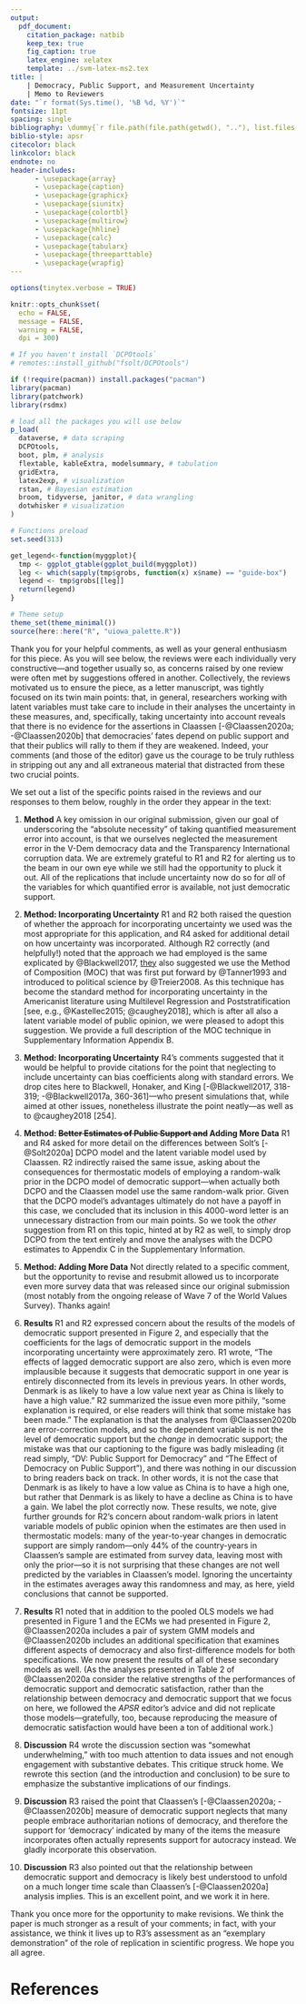 ```yaml
---
output: 
  pdf_document:
    citation_package: natbib
    keep_tex: true
    fig_caption: true
    latex_engine: xelatex
    template: ../svm-latex-ms2.tex
title: |
    | Democracy, Public Support, and Measurement Uncertainty
    | Memo to Reviewers
date: "`r format(Sys.time(), '%B %d, %Y')`"
fontsize: 11pt
spacing: single
bibliography: \dummy{`r file.path(file.path(getwd(), ".."), list.files(file.path(getwd(), ".."), ".bib$", recursive = TRUE))`}
biblio-style: apsr
citecolor: black
linkcolor: black
endnote: no
header-includes:
      - \usepackage{array}
      - \usepackage{caption}
      - \usepackage{graphicx}
      - \usepackage{siunitx}
      - \usepackage{colortbl}
      - \usepackage{multirow}
      - \usepackage{hhline}
      - \usepackage{calc}
      - \usepackage{tabularx}
      - \usepackage{threeparttable}
      - \usepackage{wrapfig}
---
```


```r
options(tinytex.verbose = TRUE)

knitr::opts_chunk$set(
  echo = FALSE,
  message = FALSE,
  warning = FALSE,
  dpi = 300)

# If you haven't install `DCPOtools`
# remotes::install_github("fsolt/DCPOtools")

if (!require(pacman)) install.packages("pacman")
library(pacman)
library(patchwork)
library(rsdmx)

# load all the packages you will use below 
p_load(
  dataverse, # data scraping
  DCPOtools,
  boot, plm, # analysis
  flextable, kableExtra, modelsummary, # tabulation
  gridExtra,
  latex2exp, # visualization
  rstan, # Bayesian estimation
  broom, tidyverse, janitor, # data wrangling
  dotwhisker # visualization
) 

# Functions preload
set.seed(313)

get_legend<-function(myggplot){
  tmp <- ggplot_gtable(ggplot_build(myggplot))
  leg <- which(sapply(tmp$grobs, function(x) x$name) == "guide-box")
  legend <- tmp$grobs[[leg]]
  return(legend)
}

# Theme setup
theme_set(theme_minimal())
source(here::here("R", "uiowa_palette.R"))
```


Thank you for your helpful comments, as well as your general enthusiasm for this piece.
As you will see below, the reviews were each individually very constructive---and together usually so, as concerns raised by one review were often met by suggestions offered in another.
Collectively, the reviews motivated us to ensure the piece, as a letter manuscript, was tightly focused on its twin main points: that, in general, researchers working with latent variables must take care to include in their analyses the uncertainty in these measures, and, specifically, taking uncertainty into account reveals that there is no evidence for the assertions in Claassen [-@Claassen2020a; -@Claassen2020b] that democracies' fates depend on public support and that their publics will rally to them if they are weakened.
Indeed, your comments (and those of the editor) gave us the courage to be truly ruthless in stripping out any and all extraneous material that distracted from these two crucial points.


We set out a list of the specific points raised in the reviews and our responses to them below, roughly in the order they appear in the text:

1. **Method** A key omission in our original submission, given our goal of underscoring the "absolute necessity" of taking quantified measurement error into account, is that we ourselves neglected the measurement error in the V-Dem democracy data and the Transparency International corruption data.
We are extremely grateful to R1 and R2 for alerting us to the beam in our own eye while we still had the opportunity to pluck it out.
All of the replications that include uncertainty now do so for _all_ of the variables for which quantified error is available, not just democratic support.

1. **Method: Incorporating Uncertainty** R1 and R2 both raised the question of whether the approach for incorporating uncertainty we used was the most appropriate for this application, and R4 asked for additional detail on how uncertainty was incorporated.
Although R2 correctly (and helpfully!) noted that the approach we had employed is the same explicated by @Blackwell2017, [they](https://public.oed.com/blog/a-brief-history-of-singular-they/) also suggested we use the Method of Composition (MOC) that was first put forward by @Tanner1993 and introduced to political science by @Treier2008.
As this technique has become the standard method for incorporating uncertainty in the Americanist literature using Multilevel Regression and Poststratification [see, e.g., @Kastellec2015; @caughey2018], which is after all also a latent variable model of public opinion, we were pleased to adopt this suggestion.
We provide a full description of the MOC technique in Supplementary Information Appendix B.

1. **Method: Incorporating Uncertainty** R4's comments suggested that it would be helpful to provide citations for the point that neglecting to include uncertainty can bias coefficients along with standard errors.
We drop cites here to Blackwell, Honaker, and King [-@Blackwell2017, 318-319; -@Blackwell2017a, 360-361]---who present simulations that, while aimed at other issues, nonetheless illustrate the point neatly---as well as to @caughey2018 [254].

1. **Method: ~~Better Estimates of Public Support and~~ Adding More Data** R1 and R4 asked for more detail on the differences between Solt's [-@Solt2020a] DCPO model and the latent variable model used by Claassen.
R2 indirectly raised the same issue, asking about the consequences for thermostatic models of employing a random-walk prior in the DCPO model of democratic support---when actually both DCPO and the Claassen model use the same random-walk prior.
Given that the DCPO model's advantages ultimately do not have a payoff in this case, we concluded that its inclusion in this 4000-word letter is an unnecessary distraction from our main points.
So we took the _other_ suggestion from R1 on this topic, hinted at by R2 as well, to simply drop DCPO from the text entirely and move the analyses with the DCPO estimates to Appendix C in the Supplementary Information.

1. **Method: Adding More Data** Not directly related to a specific comment, but the opportunity to revise and resubmit allowed us to incorporate even more survey data that was released since our original submission (most notably from the ongoing release of Wave 7 of the World Values Survey).  Thanks again!

1. **Results** R1 and R2 expressed concern about the results of the models of democratic support presented in Figure 2, and especially that the coefficients for the lags of democratic support in the models incorporating uncertainty were approximately zero.
R1 wrote, "The effects of lagged democratic support are also zero, which is even more implausible because it suggests that democratic support in one year is entirely disconnected from its levels in previous years. In other words, Denmark is as likely to have a low value next year as China is likely to have a high value."
R2 summarized the issue even more pithily, "some explanation is required, or else readers will think that some mistake has been made."
The explanation is that the analyses from @Claassen2020b are error-correction models, and so the dependent variable is not the level of democratic support but the _change_ in democratic support; the mistake was that our captioning to the figure was badly misleading (it read simply, "DV: Public Support for Democracy" and "The Effect of Democracy on Public Support"), and there was nothing in our discussion to bring readers back on track.
In other words, it is not the case that Denmark is as likely to have a low value as China is to have a high one, but rather that Denmark is as likely to have a decline as China is to have a gain.
We label the plot correctly now.
These results, we note, give further grounds for R2's concern about random-walk priors in latent variable models of public opinion when the estimates are then used in  thermostatic models: many of the year-to-year changes in democratic support are simply random---only 44% of the country-years in Claassen's sample are estimated from survey data, leaving most with only the prior---so it is not surprising that these changes are not well predicted by the variables in Claassen's model.
Ignoring the uncertainty in the estimates averages away this randomness and may, as here, yield conclusions that cannot be supported.

1. **Results** R1 noted that in addition to the pooled OLS models we had presented in Figure 1 and the ECMs we had presented in Figure 2, @Claassen2020a includes a pair of system GMM models and @Claassen2020b includes an additional specification that examines different aspects of democracy and also first-difference models for both specifications.
We now present the results of all of these secondary models as well. (As the analyses presented in Table 2 of @Claassen2020a consider the relative strengths of the performances of democratic support and democratic satisfaction, rather than the relationship between democracy and democratic support that we focus on here, we followed the _APSR_ editor's advice and did not replicate those models---gratefully, too, because  reproducing the measure of democratic satisfaction would have been a ton of additional work.)

1. **Discussion** R4 wrote the discussion section was "somewhat underwhelming," with too much attention to data issues and not enough engagement with substantive debates.
This critique struck home.
We rewrote this section (and the introduction and conclusion) to be sure to emphasize the substantive implications of our findings.

1. **Discussion** R3 raised the point that Claassen's [-@Claassen2020a; -@Claassen2020b] measure of democratic support neglects that many people embrace authoritarian notions of democracy, and therefore the support for 'democracy' indicated by many of the items the measure incorporates often actually represents support for autocracy instead.
We gladly incorporate this observation.

1. **Discussion** R3 also pointed out that the relationship between democratic support and democracy is likely best understood to unfold on a much longer time scale than Claassen's [-@Claassen2020a] analysis implies.
This is an excellent point, and we work it in here.

Thank you once more for the opportunity to make revisions.
We think the paper is much stronger as a result of your comments; in fact, with your assistance, we think it lives up to R3's assessment as an "exemplary demonstration" of the role of replication in scientific progress.
We hope you all agree.

# References

<div id="refs"></div>